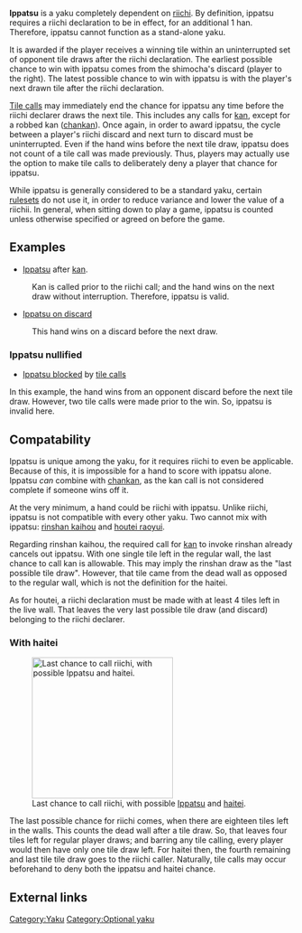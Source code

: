 {{Infobox yaku
|type        = Yaku
|kanji       = 一発
|english     = One shot
|value       = 1 han
|yakuSpeed   = Riichi dependent
|difficulty  = Luck
|gameExample = 

}}

'''Ippatsu''' {{kana|一発}} is a yaku completely dependent on [[riichi]].  By definition, ippatsu requires a riichi declaration to be in effect, for an additional 1 han.  Therefore, ippatsu cannot function as a stand-alone yaku.

It is awarded if the player receives a winning tile within an uninterrupted set of opponent tile draws after the riichi declaration. The earliest possible chance to win with ippatsu comes from the shimocha's discard (player to the right).  The latest possible chance to win with ippatsu is with the player's next drawn tile after the riichi declaration. 

[[Naki|Tile calls]] may immediately end the chance for ippatsu any time before the riichi declarer draws the next tile.  This includes any calls for [[kan]], except for a robbed kan ([[chankan]]).  Once again, in order to award ippatsu, the cycle between a player's riichi discard and next turn to discard must be uninterrupted.  Even if the hand wins before the next tile draw, ippatsu does not count of a tile call was made previously.  Thus, players may actually use the option to make tile calls to deliberately deny a player that chance for ippatsu.

While ippatsu is generally considered to be a standard yaku, certain [[rule variations|rulesets]] do not use it, in order to reduce variance and lower the value of a riichii. In general, when sitting down to play a game, ippatsu is counted unless otherwise specified or agreed on before the game.

== Examples ==
* [http://tenhou.net/0/?log=2013061615gm-0089-0000-x380955c19e8f&tw=0&ts=3 Ippatsu] after [[kan]].

:Kan is called prior to the riichi call; and the hand wins on the next draw without interruption.  Therefore, ippatsu is valid.

* [http://tenhou.net/0/?log=2014081719gm-0009-7447-73936980&tw=1 Ippatsu on discard]

:This hand wins on a discard before the next draw.

===Ippatsu nullified===
* [http://tenhou.net/0/?log=2012110819gm-0009-7447-b68a0585&tw=2&ts=4 Ippatsu blocked] by [[Naki|tile calls]]

In this example, the hand wins from an opponent discard before the next tile draw.  However, two tile calls were made prior to the win.  So, ippatsu is invalid here.

== Compatability ==
{{main|Yaku compatability}}
{{Yaku compatibility table|IPP}}
Ippatsu is unique among the yaku, for it requires riichi to even be applicable.  Because of this, it is impossible for a hand to score with ippatsu alone.  Ippatsu ''can'' combine with [[chankan]], as the kan call is not considered complete if someone wins off it.

At the very minimum, a hand could be riichi with ippatsu.  Unlike riichi, ippatsu is not compatible with every other yaku.  Two cannot mix with ippatsu: [[rinshan kaihou]] and [[houtei raoyui]].  

Regarding rinshan kaihou, the required call for [[kan]] to invoke rinshan already cancels out ippatsu.  With one single tile left in the regular wall, the last chance to call kan is allowable.  This may imply the rinshan draw as the "last possible tile draw".  However, that tile came from the dead wall as opposed to the regular wall, which is not the definition for the haitei. 

As for houtei, a riichi declaration must be made with at least 4 tiles left in the live wall.  That leaves the very last possible tile draw (and discard) belonging to the riichi declarer.

===With haitei===
[[Image:Last chance riichi.png|thumb|250px|right|Last chance to call riichi, with possible [http://tenhou.net/0/?log=2013062617gm-0089-0000-xa37799b6321c&tw=3&ts=4 Ippatsu] and [[haitei]].]]

The last possible chance for riichi comes, when there are eighteen tiles left in the walls.  This counts the dead wall after a tile draw.  So, that leaves four tiles left for regular player draws; and barring any tile calling, every player would then have only one tile draw left.  For haitei then, the fourth remaining and last tile tile draw goes to the riichi caller.  Naturally, tile calls may occur beforehand to deny both the ippatsu and haitei chance.

== External links ==
{{jpwiki|一発}}

{{Navbox yaku}}

[[Category:Yaku]]
[[Category:Optional yaku]]